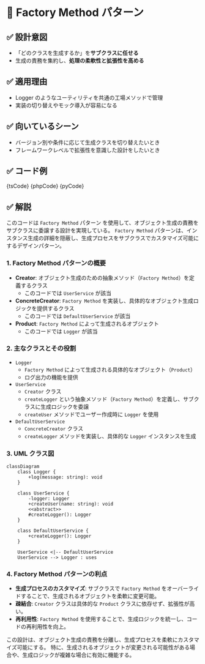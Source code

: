 

# 🧩 Factory Method パターン

## ✅ 設計意図

- 「どのクラスを生成するか」を**サブクラスに任せる**
- 生成の責務を集約し、**処理の柔軟性と拡張性を高める**

## ✅ 適用理由

- Logger のようなユーティリティを共通の工場メソッドで管理
- 実装の切り替えやモック導入が容易になる

## ✅ 向いているシーン

- バージョン別や条件に応じて生成クラスを切り替えたいとき
- フレームワークレベルで拡張性を意識した設計をしたいとき

## ✅ コード例

<Tabs groupId="language">
  <TabItem value="ts" label="TypeScript">
    <CodeBlock language="ts">{tsCode}</CodeBlock>
  </TabItem>
  <TabItem value="php" label="PHP">
    <CodeBlock language="php">{phpCode}</CodeBlock>
  </TabItem>
  <TabItem value="python" label="Python">
    <CodeBlock language="python">{pyCode}</CodeBlock>
  </TabItem>
</Tabs>

## ✅ 解説

このコードは `Factory Method` パターン を使用して、オブジェクト生成の責務をサブクラスに委譲する設計を実現している。
`Factory Method` パターンは、インスタンス生成の詳細を隠蔽し、生成プロセスをサブクラスでカスタマイズ可能にするデザインパターン。

### 1. Factory Method パターンの概要

- **Creator**: オブジェクト生成のための抽象メソッド（`Factory Method`）を定義するクラス
  - このコードでは `UserService` が該当
- **ConcreteCreator**: `Factory Method` を実装し、具体的なオブジェクト生成ロジックを提供するクラス
  - このコードでは `DefaultUserService` が該当
- **Product**: `Factory Method` によって生成されるオブジェクト
  - このコードでは `Logger` が該当

### 2. 主なクラスとその役割

- `Logger`
  - `Factory Method` によって生成される具体的なオブジェクト（`Product`）
  - ログ出力の機能を提供
- `UserService`
  - `Creator` クラス
  - `createLogger` という抽象メソッド（`Factory Method`）を定義し、サブクラスに生成ロジックを委譲
  - `createUser` メソッドでユーザー作成時に `Logger` を使用
- `DefaultUserService`
  - `ConcreteCreator` クラス
  - `createLogger` メソッドを実装し、具体的な `Logger` インスタンスを生成

### 3. UML クラス図

```mermaid
classDiagram
    class Logger {
        +log(message: string): void
    }

    class UserService {
        -logger: Logger
        +createUser(name: string): void
        <<abstract>>
        #createLogger(): Logger
    }

    class DefaultUserService {
        +createLogger(): Logger
    }

    UserService <|-- DefaultUserService
    UserService --> Logger : uses
```

### 4. Factory Method パターンの利点

- **生成プロセスのカスタマイズ**: サブクラスで `Factory Method` をオーバーライドすることで、生成されるオブジェクトを柔軟に変更可能。
- **疎結合**: `Creator` クラスは具体的な `Product` クラスに依存せず、拡張性が高い。
- **再利用性**: `Factory Method` を使用することで、生成ロジックを統一し、コードの再利用性を向上。

この設計は、オブジェクト生成の責務を分離し、生成プロセスを柔軟にカスタマイズ可能にする。
特に、生成されるオブジェクトが変更される可能性がある場合や、生成ロジックが複雑な場合に有効に機能する。
